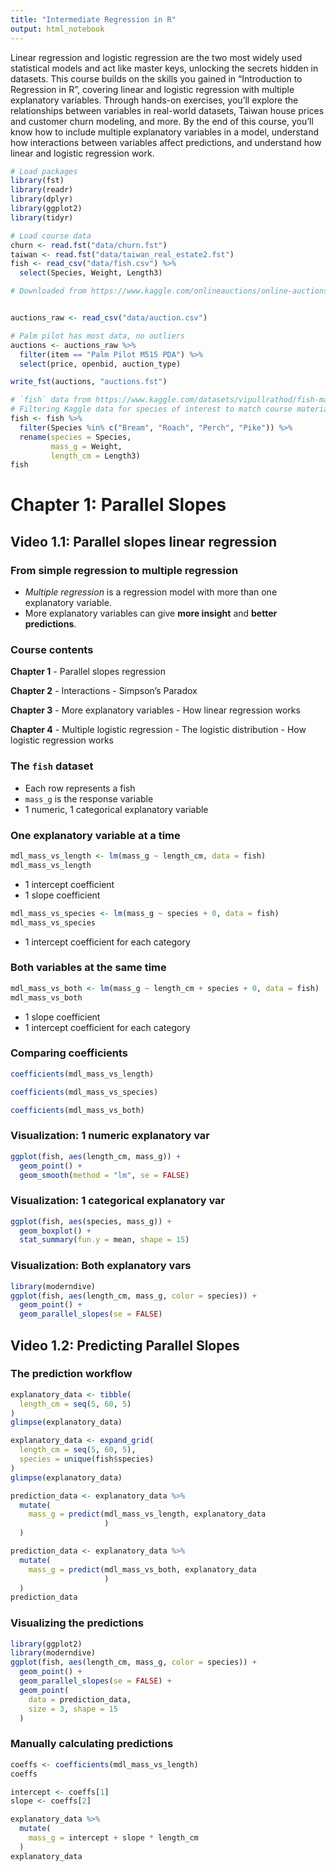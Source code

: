 ```yaml
---
title: "Intermediate Regression in R"
output: html_notebook
---
```


Linear regression and logistic regression are the two most widely used statistical models and act like master keys, unlocking the secrets hidden in datasets. This course builds on the skills you gained in "Introduction to Regression in R", covering linear and logistic regression with multiple explanatory variables. Through hands-on exercises, you’ll explore the relationships between variables in real-world datasets, Taiwan house prices and customer churn modeling, and more. By the end of this course, you’ll know how to include multiple explanatory variables in a model, understand how interactions between variables affect predictions, and understand how linear and logistic regression work.

```r
# Load packages
library(fst)
library(readr)
library(dplyr)
library(ggplot2)
library(tidyr)

# Load course data
churn <- read.fst("data/churn.fst")
taiwan <- read.fst("data/taiwan_real_estate2.fst")
fish <- read_csv("data/fish.csv") %>% 
  select(Species, Weight, Length3)

# Downloaded from https://www.kaggle.com/onlineauctions/online-auctions-dataset


auctions_raw <- read_csv("data/auction.csv")

# Palm pilot has most data, no outliers
auctions <- auctions_raw %>%
  filter(item == "Palm Pilot M515 PDA") %>%
  select(price, openbid, auction_type)

write_fst(auctions, "auctions.fst")
```

```r
# `fish` data from https://www.kaggle.com/datasets/vipullrathod/fish-market
# Filtering Kaggle data for species of interest to match course materials
fish <- fish %>% 
  filter(Species %in% c("Bream", "Roach", "Perch", "Pike")) %>% 
  rename(species = Species,
         mass_g = Weight,
         length_cm = Length3)
fish


```




# Chapter 1: Parallel Slopes

## Video 1.1: Parallel slopes linear regression

### From simple regression to multiple regression
- *Multiple regression* is a regression model with more than one explanatory variable.
- More explanatory variables can give **more insight** and **better predictions**.

### Course contents
**Chapter 1**
- Parallel slopes regression

**Chapter 2**
- Interactions
- Simpson's Paradox

**Chapter 3**
- More explanatory variables
- How linear regression works

**Chapter 4**
- Multiple logistic regression
- The logistic distribution
- How logistic regression works

### The `fish` dataset
- Each row represents a fish
- `mass_g` is the response variable
- 1 numeric, 1 categorical explanatory variable


### One explanatory variable at a time
```r
mdl_mass_vs_length <- lm(mass_g ~ length_cm, data = fish)
mdl_mass_vs_length
```
- 1 intercept coefficient
- 1 slope coefficient

```r
mdl_mass_vs_species <- lm(mass_g ~ species + 0, data = fish)
mdl_mass_vs_species
```
- 1 intercept coefficient for each category

### Both variables at the same time
```r
mdl_mass_vs_both <- lm(mass_g ~ length_cm + species + 0, data = fish)
mdl_mass_vs_both
```
- 1 slope coefficient
- 1 intercept coefficient for each category

### Comparing coefficients
```r
coefficients(mdl_mass_vs_length)
```

```r
coefficients(mdl_mass_vs_species)
```

```r
coefficients(mdl_mass_vs_both)
```
### Visualization: 1 numeric explanatory var

```r
ggplot(fish, aes(length_cm, mass_g)) +
  geom_point() +
  geom_smooth(method = "lm", se = FALSE)
```
### Visualization: 1 categorical explanatory var
```r
ggplot(fish, aes(species, mass_g)) +
  geom_boxplot() +
  stat_summary(fun.y = mean, shape = 15)
```

### Visualization: Both explanatory vars

```r
library(moderndive)
ggplot(fish, aes(length_cm, mass_g, color = species)) +
  geom_point() +
  geom_parallel_slopes(se = FALSE)
```


## Video 1.2: Predicting Parallel Slopes

### The prediction workflow
```r
explanatory_data <- tibble(
  length_cm = seq(5, 60, 5)
)
glimpse(explanatory_data)
```
```r
explanatory_data <- expand_grid(
  length_cm = seq(5, 60, 5),
  species = unique(fish$species)
)
glimpse(explanatory_data)
```
```r
prediction_data <- explanatory_data %>%
  mutate(
    mass_g = predict(mdl_mass_vs_length, explanatory_data
                     )
  )
```

```r
prediction_data <- explanatory_data %>%
  mutate(
    mass_g = predict(mdl_mass_vs_both, explanatory_data
                     )
  )
prediction_data
```

### Visualizing the predictions
```r
library(ggplot2)
library(moderndive)
ggplot(fish, aes(length_cm, mass_g, color = species)) +
  geom_point() +
  geom_parallel_slopes(se = FALSE) +
  geom_point(
    data = prediction_data,
    size = 3, shape = 15
  )
```
### Manually calculating predictions
```r
coeffs <- coefficients(mdl_mass_vs_length)
coeffs
```
```r
intercept <- coeffs[1]
slope <- coeffs[2]

explanatory_data %>% 
  mutate(
    mass_g = intercept + slope * length_cm
  )
explanatory_data
```















